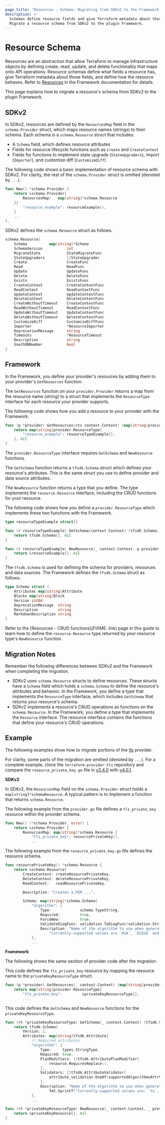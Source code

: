 ```yaml
---
page_title: 'Resources - Schema: Migrating from SDKv2 to the Framework'
description: >-
  Schemas define resource fields and give Terraform metadata about those fields.
  Migrate a resource schema from SDKv2 to the plugin Framework.
---
```


# Resource Schema

Resources are an abstraction that allow Terraform to manage infrastructure objects by defining create, read, update,
and delete functionality that maps onto API operations. Resource schemas define what fields a resource has, give
Terraform metadata about those fields, and define how the resource behaves. Refer to
[Resources](/plugin/framework/resources) in the Framework documentation for details.

This page explains how to migrate a resource's schema from SDKv2 to the plugin Framework.

## SDKv2
In SDKv2, resources are defined by the `ResourcesMap` field in the `schema.Provider` struct, which maps resource names
(strings) to their schema. Each schema is a `schema.Resource` struct that includes:

- A `Schema` field, which defines resource attributes
- Fields for resource lifecycle functions such as `Create` and `CreateContext`
- Fields for functions to implement state upgrade (`StateUpgraders`), import (`Importer`), and customize diff
(`CustomizeDiff`)

The following code shows a basic implementation of resource schema with SDKv2. For clarity, the rest of the
`schema.Provider` struct is omitted (denoted by `...`).

```go
func New() *schema.Provider {
	return &schema.Provider{
		ResourcesMap:   map[string]*schema.Resource
	}{
		"resource_example": resourceExample(),
	}
	...
},
```

SDKv2 defines the `schema.Resource` struct as follows.

```go
schema.Resource{
	Schema 			map[string]*Schema
	SchemaVersion 		    int
	MigrateState 			StateMigrateFunc
	StateUpgraders 		    []StateUpgrader
	Create 			        CreateFunc
	Read 				    ReadFunc
	Update 			        UpdateFunc
	Delete 				    DeleteFunc
	Exists 				    ExistsFunc
	CreateContext 		    CreateContextFunc
	ReadContext 			ReadContextFunc
	UpdateContext 		    UpdateContextFunc
	DeleteContext 		    DeleteContextFunc
	CreateWithoutTimeout	CreateContextFunc
	ReadWithoutTimeout 		ReadContextFunc
	UpdateWithoutTimeout	UpdateContextFunc
	DeleteWithoutTimeout 	DeleteContextFunc
	CustomizeDiff 			CustomizeDiffFunc
	Importer 			    *ResourceImporter
	DeprecationMessage 		string
	Timeouts 			    *ResourceTimeout
	Description 			string
	UseJSONNumber 		    bool
}
```

## Framework

In the Framework, you define your provider's resources by adding them to your provider's `GetResources` function.

The `GetResources` function on your `provider.Provider` returns a map from the resource name (string) to a struct that
implements the `ResourceType` interface for each resource your provider supports.

The following code shows how you add a resource to your provider with the Framework.

```go
func (p *provider) GetResources(ctx context.Context) (map[string]provider.ResourceType, diag.Diagnostics) {
    return map[string]provider.ResourceType{
        "resource_example": resourceTypeExample{},
    }, nil
}
```

The `provider.ResourceType` interface requires `GetSchema` and `NewResource` functions.

The `GetSchema` function returns a `tfsdk.Schema` struct which defines your resource's attributes. This is the same
struct you use to define provider and data source attributes.

The `NewResource` function returns a type that you define. The type implements the `resource.Resource` interface,
including the CRUD functions for your resource.

The following code shows how you define a `provider.ResourceType` which implements these two functions with the
Framework.

```go
type resourceTypeExample struct{}

func (r resourceTypeExample) GetSchema(context.Context) (tfsdk.Schema, diag.Diagnostics) {
	return tfsdk.Schema{}, nil
}

func (r resourceTypeExample) NewResource(_ context.Context, p provider.Provider) (resource.Resource, diag.Diagnostics) {
	return &resourceExample{}, nil
}
```

The `tfsdk.Schema` is used for defining the schema for providers, resources and data sources. The Framework defines the
`tfsdk.Schema` struct as follows.

```go
type Schema struct {
	Attributes map[string]Attribute
	Blocks map[string]Block
	Version int64
	DeprecationMessage  string
	Description         string
	MarkdownDescription string
}
```

Refer to the [Resources - CRUD functions](FIXME: link) page in this guide to learn how to define the `resource.Resource`
type returned by your resource type's `NewResource` function.

## Migration Notes

Remember the following differences between SDKv2 and the Framework when completing the migration.

- SDKv2 uses `schema.Resource` structs to define resources. These structs have a `Schema` field which holds a
`schema.Schema` to define the resource's attributes and behavior. In the Framework, you define a type that implements
the `ResourceType` interface, which includes `GetSchema` that returns your resource's schema.
- SDKv2 implements a resource's CRUD operations as functions on the `schema.Resource`. In the Framework, you define a
type that implements the `Resource` interface. The resource interface contains the functions that define your resource's
CRUD operations.

## Example

The following examples show how to migrate portions of the
[tls](https://github.com/hashicorp/terraform-provider-tls) provider.

For clarity, some parts of the migration are omitted (denoted by `...`). For a complete example,
clone the `terraform-provider-tls` repository and compare the `resource_private_key.go` file in
[v3.4.0](https://github.com/hashicorp/terraform-provider-tls/blob/v3.4.0/internal/provider/resource_private_key.go) with
[v4.0.1](https://github.com/hashicorp/terraform-provider-tls/blob/v4.0.1/internal/provider/resource_private_key.go).

**SDKv2**

In SDKv2, the `ResourcesMap` field on the `schema.Provider` struct holds a `map[string]*schemaResource`. A typical
pattern is to implement a function that returns `schema.Resource`.

The following example from the `provider.go` file defines a `tls_private_key` resource within the provider schema.

```go
func New() (*schema.Provider, error) {
	return &schema.Provider {
		ResourcesMap: map[string]*schema.Resource {
			"tls_private_key": resourcePrivateKey(),
			...
```

The following example from the `resource_private_key.go` file defines the resource schema.

```go
func resourcePrivateKey() *schema.Resource {
	return &schema.Resource{
		CreateContext: createResourcePrivateKey,
		DeleteContext: deleteResourcePrivateKey,
		ReadContext:   readResourcePrivateKey,

		Description: "Creates a PEM ...",

		Schema: map[string]*schema.Schema{
			"algorithm": {
				Type:             schema.TypeString,
				Required:         true,
				ForceNew:         true,
				ValidateDiagFunc: validation.ToDiagFunc(validation.StringInSlice(SupportedAlgorithmsStr(), false)),
				Description: "Name of the algorithm to use when generating the private key. " +
					"Currently-supported values are `RSA`, `ECDSA` and `ED25519`.",
			},
			...
```

**Framework**

The following shows the same section of provider code after the migration.

This code defines the `tls_private_key` resource by mapping the resource name to the `privateKeyResourceType` struct.

```go
func (p *provider) GetResources(_ context.Context) (map[string]provider.ResourceType, diag.Diagnostics) {
	return map[string]provider.ResourceType{
		"tls_private_key":         &privateKeyResourceType{},
        ...
```

This code defines the `GetSchema` and `NewResource` functions for the `privateKeyResourceType`.

```go
func (rt *privateKeyResourceType) GetSchema(_ context.Context) (tfsdk.Schema, diag.Diagnostics) {
	return tfsdk.Schema{
		Version: 1,
		Attributes: map[string]tfsdk.Attribute{
			// Required attributes
			"algorithm": {
				Type:     types.StringType,
				Required: true,
				PlanModifiers: []tfsdk.AttributePlanModifier{
					resource.RequiresReplace(),
				},
				Validators: []tfsdk.AttributeValidator{
					attribute_validation.OneOf(supportedAlgorithmsAttrValue()...),
				},
				Description: "Name of the algorithm to use when generating the private key. " +
					fmt.Sprintf("Currently-supported values are: `%s`. ", strings.Join(supportedAlgorithmsStr(), "`, `")),
			},
			...

func (rt *privateKeyResourceType) NewResource(_ context.Context, _ provider.Provider) (resource.Resource, diag.Diagnostics) {
	return &privateKeyResource{}, nil
}
```
